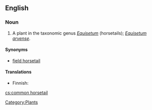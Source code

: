 ==English==

===Noun===
{{en-noun|sg=[[common]] [[horsetail]]}}

# A plant in the taxonomic genus ''[[Equisetum]]'' (horsetails); ''[[Equisetum arvense]]''.

====Synonyms====
*[[field horsetail]]

====Translations====
{{top}}
*Finnish: {{t+|fi|peltokorte}}
{{trans-mid}}
{{trans-bottom}}

[[Category:Plants]]

[[cs:common horsetail]]